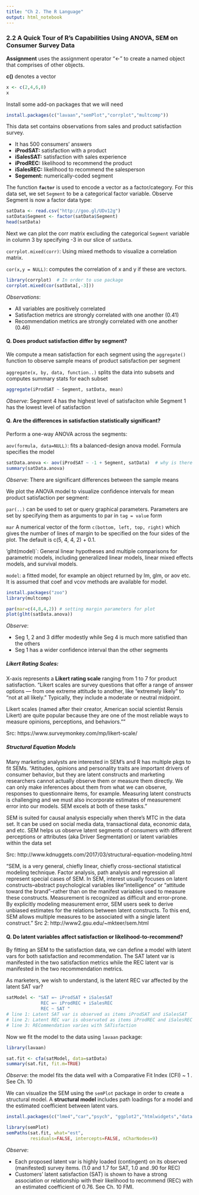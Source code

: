 ```yaml
---
title: "Ch 2. The R Language"
output: html_notebook
---
```


### 2.2 A Quick Tour of R's Capabilities Using ANOVA, SEM on Consumer Survey Data

**Assignment** uses the assignment operator "<-" to create a named object that comprises of other objects. 

**c()** denotes a vector

```r
x <- c(2,4,6,8)
x
```
Install some add-on packages that we will need

```r
install.packages(c("lavaan","semPlot","corrplot","multcomp"))
```
This data set contains observations from sales and product satisfaction survey.

* It has 500 consumers' answers
* **iProdSAT:** satisfaction with a product
* **iSalesSAT:** satisfaction with sales experience
* **iProdREC:** likelihood to recommend the product
* **iSalesREC:** likelihood to recommend the salesperson
* **Segement:** numerically-coded segment

The function **`factor`** is used to encode a vector as a factor/category. For this data set, we set `Segment` to be a categorical factor variable. Observe Segment is now a factor data type:

```r
satData <- read.csv("http://goo.gl/UDv12g")
satData$Segment <- factor(satData$Segment)
head(satData)
```

Next we can plot the corr matrix excluding the categorical `Segment` variable in column 3 by specifying -3 in our slice of `satData`.

`corrplot.mixed(corr)`: Using mixed methods to visualize a correlation matrix.

`cor(x,y = NULL)`: computes the correlation of x and y if these are vectors.
```r
library(corrplot)  # In order to use package
corrplot.mixed(cor(satData[,-3]))
```
*Observations*:

* All variables are positively correlated
* Satisfaction metrics are strongly correlated with one another (0.41)
* Recommendation metrics are strongly correlated with one another (0.46)

#### Q. Does product satisfaction differ by segment? 

We compute a mean satisfaction for each segment using the `aggregate()` function to observe sample means of product satisfaction per segment

`aggregate(x, by, data, function..)` splits the data into subsets and computes summary stats for each subset

```r
aggregate(iProdSAT ~ Segment, satData, mean)
```
*Observe*: Segment 4 has the highest level of satisfaciton while Segment 1 has the lowest level of satisfaction

#### Q. Are the differences in satisfaction statistically significant?

Perform a one-way ANOVA across the segments:

`aov(formula, data=NULL)`: fits a balanced-design anova model. Formula specifies the model

```r
satData.anova <- aov(iProdSAT ~ -1 + Segment, satData)  # why is there a -1?
summary(satData.anova)
```
*Observe*: There are significant differences between the sample means

We plot the ANOVA model to visualize confidence intervals for mean product satisfaction per segment:

`par(..)` can be used to set or query graphical parameters. Parameters are set by specifying them as arguments to par in `tag = value` form

`mar` A numerical vector of the form `c(bottom, left, top, right)` which gives the number of lines of margin to be specified on the four sides of the plot. The default is c(5, 4, 4, 2) + 0.1. 

'glht(model)`: General linear hypotheses and multiple comparisons for parametric models, including generalized linear models, linear mixed effects models, and survival models.
  
`model`: a fitted model, for example an object returned by lm, glm, or aov etc. It is assumed that coef and vcov     methods are available for model.
```r
install.packages("zoo")
library(multcomp)
```


```r
par(mar=c(4,8,4,2)) # setting margin parameters for plot
plot(glht(satData.anova))
```
*Observe*: 

* Seg 1, 2 and 3 differ modestly while Seg 4 is much more satisfied than the others
* Seg 1 has a wider confidence interval than the other segments

##### Likert Rating Scales:

X-axis represents a **Likert rating scale** ranging from 1 to 7 for product satisfaction. "Likert scales are survey questions that offer a range of answer options — from one extreme attitude to another, like “extremely likely” to “not at all likely.” Typically, they include a moderate or neutral midpoint.

Likert scales (named after their creator, American social scientist Rensis Likert) are quite popular because they are one of the most reliable ways to measure opinions, perceptions, and behaviors.""

Src: https://www.surveymonkey.com/mp/likert-scale/

##### Structural Equation Models

Many marketing analysts are interested in SEM's and R has multiple pkgs to fit SEMs. "Attitudes, opinions and personality traits are important drivers of consumer behavior, but they are latent constructs and marketing researchers cannot actually observe them or measure them directly. We can only make inferences about them from what we can observe, responses to questionnaire items, for example. Measuring latent constructs is challenging and we must also incorporate estimates of measurement error into our models. SEM excels at both of these tasks."

SEM is suited for causal analysis especially when there's MTC in the data set. It can be used on social media data, transactional data, economic data, and etc. SEM helps us observe latent segments of consumers with different perceptions or attributes (aka Driver Segmentation) or latent variables within the data set 

Src: http://www.kdnuggets.com/2017/03/structural-equation-modeling.html

"SEM, is a very general, chiefly linear, chiefly cross-sectional statistical modeling technique. Factor analysis, path analysis and regression all represent special cases of SEM. In SEM, interest usually focuses on latent constructs--abstract psychological variables like "intelligence" or "attitude toward the brand"--rather than on the manifest variables used to measure these constructs. Measurement is recognized as difficult and error-prone. By explicitly modeling measurement error, SEM users seek to derive unbiased estimates for the relations between latent constructs. To this end, SEM allows multiple measures to be associated with a single latent construct."
Src 2: http://www2.gsu.edu/~mkteer/sem.html

#### Q. Do latent variables affect satisfaction or likelihood-to-recommend?

By fitting an SEM to the satisfaction data, we can define a model with latent vars for both satisfaction and recommendation. The SAT latent var is manifested in the two satisfaction metrics while the REC latent var is manifested in the two recommendation metrics. 

As marketers, we wish to understand, is the latent REC var affected by the latent SAT var?
```r

satModel <- "SAT =~ iProdSAT + iSalesSAT 
             REC =~ iProdREC + iSalesREC
             REC ~ SAT "
# line 1: Latent SAT var is observed as items iProdSAT and iSalesSAT
# line 2: Latent REC var is observated as items iProdREC and iSalesREC
# line 3: RECommendation varies with SATisfaction

```

Now we fit the model to the data using `lavaan` package:
```r
library(lavaan)

sat.fit <- cfa(satModel, data=satData)
summary(sat.fit, fit.m=TRUE)
```
*Observe*: the model fits the data well with a Comparative Fit Index (CFI) ~ 1 . See Ch. 10

We can visualize the SEM using the `semPlot` package in order to create a structural model. A **structural model** includes path loadings for a model and the estimated coefficient between latent vars.
```r
install.packages(c("lme4","car","psych", "ggplot2","htmlwidgets","data.table","pkgconfig"))

```

```r
library(semPlot)
semPaths(sat.fit, what="est",
         residuals=FALSE, intercepts=FALSE, nCharNodes=9)
```
*Observe*:

* Each proposed latent var is highly loaded (contingent) on its observed (manifested) survey items. (1.0 and 1.7 for SAT, 1.0 and .90 for REC)
* Customers' latent satisfaction (SAT) is shown to have a strong association or relationship with their likelihood to recommend (REC) with an estimated coefficient of 0.76. See Ch. 10 FMI.